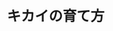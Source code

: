 ﻿---
title: "キカイの育て方"
category: "工学院"
vol: 57
interviewee: "伊藤 宏司 "
url: ""
tags: []
pdf: "57-1.pdf"
career: ""
preface: "人間の赤ちゃんは誰に教わるでもなく様々なことを学習していく。これは学習が自己組織化により行われているからである。伊藤では汎用性のある学習システムの記述を模索している。"
---
